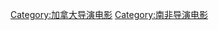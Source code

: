 {{Cat more|尼尔·布洛姆坎普}}

{{DEFAULTSORT:Blomkamp, Neill}}
[[Category:加拿大导演电影|Category:加拿大导演电影]]
[[Category:南非导演电影|Category:南非导演电影]]